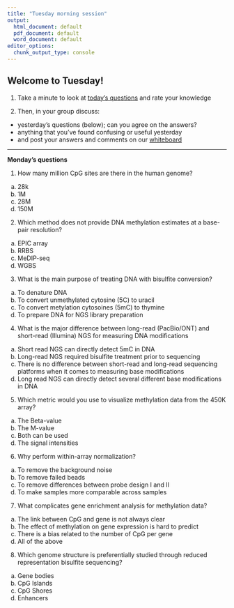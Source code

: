 ```yaml
---
title: "Tuesday morning session"
output:
  html_document: default
  pdf_document: default
  word_document: default
editor_options:
  chunk_output_type: console
---
```



## Welcome to Tuesday! 

1. Take a minute to look at [today's questions](https://docs.google.com/forms/d/e/1FAIpQLSdy2hqyTqgc9STuo8Of1j9vDABQs2qw4QjVR0sHWJc0AUhQ9g/viewform?usp=sf_link) and rate your knowledge

2. Then, in your group discuss:
- yesterday's questions (below); can you agree on the answers?
- anything that you've found confusing or useful yesterday
- and post your answers and comments on our [whiteboard](https://jamboard.google.com/d/1PSY_jTxLy26TsIFbmxnOLe-tP8LOSsK-AzES-ihx4qo/edit?usp=sharing)


-----

**Monday's questions**

1. How many million CpG sites are there in the human genome?
a) 28k
b) 1M
c) 28M
d) 150M
 
2. Which method does not provide DNA methylation estimates at a base-pair resolution?
a) EPIC array
b) RRBS
c) MeDIP-seq 
d) WGBS

3. What is the main purpose of treating DNA with bisulfite conversion?
a) To denature DNA
b) To convert unmethylated cytosine (5C) to uracil
c) To convert metylation cytosoines (5mC) to thymine
d) To prepare DNA for NGS library preparation
 
4. What is the major difference between long-read (PacBio/ONT) and short-read (Illumina) NGS for measuring DNA modifications
a) Short read NGS can directly detect 5mC in DNA
b) Long-read NGS required bisulfite treatment prior to sequencing
c) There is no difference between short-read and long-read sequencing platforms when it comes to measuring base modifications
d) Long read NGS can directly detect several different base modifications in DNA

5. Which metric would you use to visualize methylation data from the 450K array?
a) The Beta-value
b) The M-value
c) Both can be used
d) The signal intensities
 
6. Why perform within-array normalization?
a) To remove the background noise
b) To remove failed beads
c) To remove differences between probe design I and II
d) To make samples more comparable across samples
 
7. What complicates gene enrichment analysis for methylation data?
a) The link between CpG and gene is not always clear
b) The effect of methylation on gene expression is hard to predict
c) There is a bias related to the number of CpG per gene
d) All of the above
 
8. Which genome structure is preferentially studied through reduced representation bisulfite sequencing?
a) Gene bodies
b) CpG Islands
c) CpG Shores
d) Enhancers
